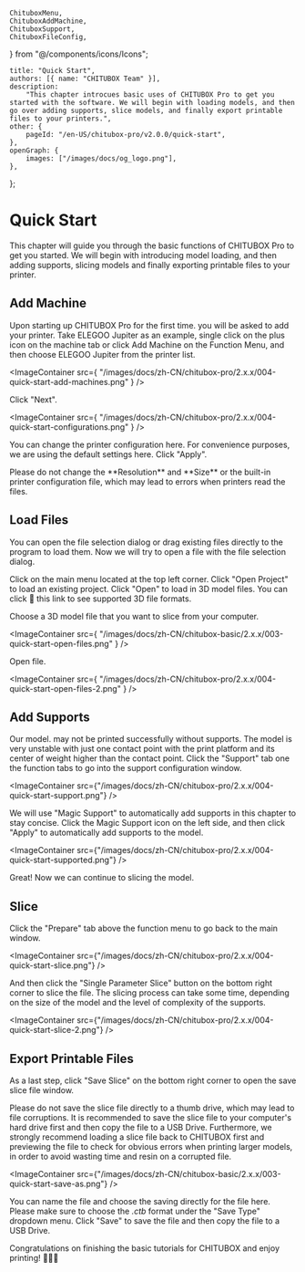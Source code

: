 	ChituboxMenu,
	ChituboxAddMachine,
	ChituboxSupport,
	ChituboxFileConfig,
} from "@/components/icons/Icons";

	title: "Quick Start",
	authors: [{ name: "CHITUBOX Team" }],
	description:
		"This chapter introcues basic uses of CHITUBOX Pro to get you started with the software. We will begin with loading models, and then go over adding supports, slice models, and finally export printable files to your printers.",
	other: {
		pageId: "/en-US/chitubox-pro/v2.0.0/quick-start",
	},
	openGraph: {
		images: ["/images/docs/og_logo.png"],
	},
};

# Quick Start

This chapter will guide you through the basic functions of CHITUBOX Pro to get you started. We will begin with introducing model loading, and then adding supports, slicing models and finally exporting printable files to your printer.

## Add Machine

Upon starting up CHITUBOX Pro for the first time. you will be asked to add your printer. Take ELEGOO Jupiter as an example, single click on the plus icon <ChituboxAddMachine size={24} /> on the machine tab or click Add Machine on the Function Menu, and then choose ELEGOO Jupiter from the printer list.

<ImageContainer
	src={
		"/images/docs/zh-CN/chitubox-pro/2.x.x/004-quick-start-add-machines.png"
	}
/>

Click "Next".

<ImageContainer
	src={
		"/images/docs/zh-CN/chitubox-pro/2.x.x/004-quick-start-configurations.png"
	}
/>

You can change the printer configuration here. For convenience purposes, we are using the default settings here. Click "Apply".

<Admonition type="warning" title="Warning">
	Please do not change the **Resolution** and **Size** or the built-in printer configuration file, which may lead to errors when printers read the files.
</Admonition>

## Load Files

You can open the file selection dialog or drag existing files directly to the program to load them. Now we will try to open a file with the file selection dialog.

Click on the main menu <ChituboxMenu size={24} /> located at the top left corner. Click "Open Project" to load an existing project. Click "Open" to load in 3D model files. You can click <NextLink href="/zh-CN/chitubox-pro/latest/file#3d-网格文件">🔗 this link </NextLink> to see supported 3D file formats.

Choose a 3D model file that you want to slice from your computer.

<ImageContainer
	src={
		"/images/docs/zh-CN/chitubox-basic/2.x.x/003-quick-start-open-files.png"
	}
/>

Open file.

<ImageContainer
	src={
		"/images/docs/zh-CN/chitubox-pro/2.x.x/004-quick-start-open-files-2.png"
	}
/>

## Add Supports

Our model. may not be printed successfully without supports. The model is very unstable with just one contact point with the print platform and its center of weight higher than the contact point. Click the "Support" tab one the function tabs to go into the support configuration window.

<ImageContainer
	src={"/images/docs/zh-CN/chitubox-pro/2.x.x/004-quick-start-support.png"}
/>

We will use "Magic Support" to automatically add supports in this chapter to stay concise. Click the <MagicSupport />Magic Support icon on the left side, and then click "Apply" to automatically add supports to the model.

<ImageContainer
	src={"/images/docs/zh-CN/chitubox-pro/2.x.x/004-quick-start-supported.png"}
/>

Great! Now we can continue to slicing the model.

## Slice

Click the "Prepare" tab above the function menu to go back to the main window.

<ImageContainer
	src={"/images/docs/zh-CN/chitubox-pro/2.x.x/004-quick-start-slice.png"}
/>

And then click the "Single Parameter Slice" button on the bottom right corner to slice the file. The slicing process can take some time, depending on the size of the model and the level of complexity of the supports.

<ImageContainer
	src={"/images/docs/zh-CN/chitubox-pro/2.x.x/004-quick-start-slice-2.png"}
/>

## Export Printable Files

As a last step, click "Save Slice" on the bottom right corner to open the save slice file window. 

<Admonition type="warning" title="Warning">
	Please do not save the slice file directly to a thumb drive, which may lead to file corruptions.
	It is recommended to save the slice file to your computer's hard drive first and then copy the file to a USB Drive.
	Furthermore, we strongly recommend loading a slice file back to CHITUBOX first and previewing the file to check for obvious errors when printing larger models, in order to avoid wasting time and resin on a corrupted file.
</Admonition>

<ImageContainer
	src={"/images/docs/zh-CN/chitubox-basic/2.x.x/003-quick-start-save-as.png"}
/>

You can name the file and choose the saving directly for the file here. Please make sure to choose the _.ctb_ format under the "Save Type" dropdown menu. Click "Save" to save the file and then copy the file to a USB Drive.

Congratulations on finishing the basic tutorials for CHITUBOX and enjoy printing! 🎉🎉🎉
